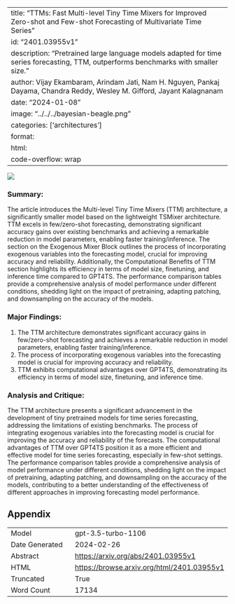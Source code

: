 
---
title: "TTMs: Fast Multi-level Tiny Time Mixers for Improved Zero-shot and Few-shot Forecasting of Multivariate Time Series"
id: "2401.03955v1"
description: "Pretrained large language models adapted for time series forecasting, TTM, outperforms benchmarks with smaller size."
author: Vijay Ekambaram, Arindam Jati, Nam H. Nguyen, Pankaj Dayama, Chandra Reddy, Wesley M. Gifford, Jayant Kalagnanam
date: "2024-01-08"
image: "../../../bayesian-beagle.png"
categories: ['architectures']
format:
  html:
    code-overflow: wrap
---

![](../../../bayesian-beagle.png)

### Summary:

The article introduces the Multi-level Tiny Time Mixers (TTM) architecture, a significantly smaller model based on the lightweight TSMixer architecture. TTM excels in few/zero-shot forecasting, demonstrating significant accuracy gains over existing benchmarks and achieving a remarkable reduction in model parameters, enabling faster training/inference. The section on the Exogenous Mixer Block outlines the process of incorporating exogenous variables into the forecasting model, crucial for improving accuracy and reliability. Additionally, the Computational Benefits of TTM section highlights its efficiency in terms of model size, finetuning, and inference time compared to GPT4TS. The performance comparison tables provide a comprehensive analysis of model performance under different conditions, shedding light on the impact of pretraining, adapting patching, and downsampling on the accuracy of the models.

### Major Findings:
1. The TTM architecture demonstrates significant accuracy gains in few/zero-shot forecasting and achieves a remarkable reduction in model parameters, enabling faster training/inference.
2. The process of incorporating exogenous variables into the forecasting model is crucial for improving accuracy and reliability.
3. TTM exhibits computational advantages over GPT4TS, demonstrating its efficiency in terms of model size, finetuning, and inference time.

### Analysis and Critique:
The TTM architecture presents a significant advancement in the development of tiny pretrained models for time series forecasting, addressing the limitations of existing benchmarks. The process of integrating exogenous variables into the forecasting model is crucial for improving the accuracy and reliability of the forecasts. The computational advantages of TTM over GPT4TS position it as a more efficient and effective model for time series forecasting, especially in few-shot settings. The performance comparison tables provide a comprehensive analysis of model performance under different conditions, shedding light on the impact of pretraining, adapting patching, and downsampling on the accuracy of the models, contributing to a better understanding of the effectiveness of different approaches in improving forecasting model performance.

## Appendix

|          |          |
|----------|----------|
| Model     | gpt-3.5-turbo-1106       |
| Date Generated     | 2024-02-26       |
| Abstract | [https://arxiv.org/abs/2401.03955v1](https://arxiv.org/abs/2401.03955v1)        |
| HTML     | [https://browse.arxiv.org/html/2401.03955v1](https://browse.arxiv.org/html/2401.03955v1)       |
| Truncated       | True       |
| Word Count       | 17134       |